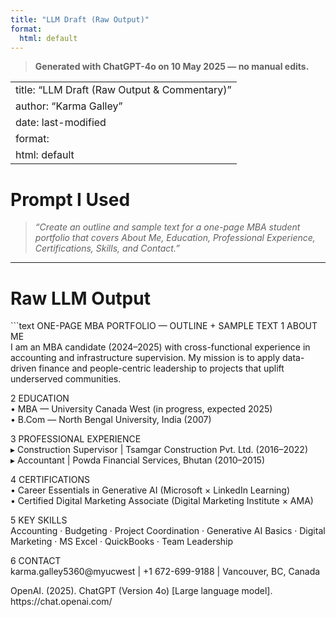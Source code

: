 ---
title: "LLM Draft (Raw Output)"
format:
  html: default
---

> **Generated with ChatGPT-4o on 10 May 2025 — no manual edits.**

---
title: "LLM Draft (Raw Output & Commentary)"
author: "Karma Galley"
date: last-modified
format:
  html: default
---

# Prompt I Used

> *“Create an outline and sample text for a one-page MBA student portfolio that covers About Me, Education, Professional Experience, Certifications, Skills, and Contact.”*

---

# Raw LLM Output

```text
ONE-PAGE MBA PORTFOLIO — OUTLINE + SAMPLE TEXT
1 ABOUT ME  
I am an MBA candidate (2024–2025) with cross-functional experience in accounting and infrastructure supervision. My mission is to apply data-driven finance and people-centric leadership to projects that uplift underserved communities.  

2 EDUCATION  
• MBA — University Canada West (in progress, expected 2025)  
• B.Com — North Bengal University, India (2007)  

3 PROFESSIONAL EXPERIENCE  
▸ Construction Supervisor | Tsamgar Construction Pvt. Ltd. (2016–2022)  
▸ Accountant | Powda Financial Services, Bhutan (2010–2015)  

4 CERTIFICATIONS  
• Career Essentials in Generative AI (Microsoft × LinkedIn Learning)  
• Certified Digital Marketing Associate (Digital Marketing Institute × AMA)  

5 KEY SKILLS  
Accounting · Budgeting · Project Coordination · Generative AI Basics · Digital Marketing · MS Excel · QuickBooks · Team Leadership  

6 CONTACT  
karma.galley5360@myucwest | +1 672-699-9188 | Vancouver, BC, Canada


OpenAI. (2025). ChatGPT (Version 4o) [Large language model]. https://chat.openai.com/